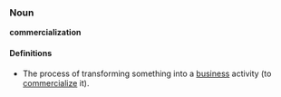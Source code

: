 === Noun ===
'''commercialization'''

==== Definitions ====
* The process of transforming something into a [[business]] activity (to [[commercialize]] it).